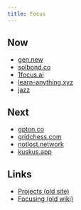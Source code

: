 ```yaml
---
title: Focus
---
```


## Now

- [gen.new](https://gen.new)
- [solbond.co](https://solbond.co)
- [1focus.ai](https://1focus.ai)
- [learn-anything.xyz](https://learn-anything.xyz)
- [jazz](https://jazz.tools)

## Next

- [gpton.co](https://gpton.co)
- [gridchess.com](https://gridchess.com)
- [notlost.network](https://notlost.network)
- [kuskus.app](https://kuskus.app)

## Links

- [Projects (old site)](https://23-personal.nikiv.dev/projects)
- [Focusing (old wiki)](https://wiki.nikiv.dev/focusing)
